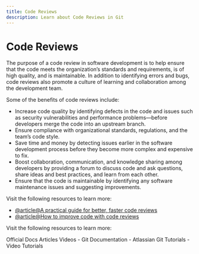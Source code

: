 ```yaml
---
title: Code Reviews
description: Learn about Code Reviews in Git
---
```


# Code Reviews

The purpose of a code review in software development is to help ensure that the code meets the organization’s standards and requirements, is of high quality, and is maintainable. In addition to identifying errors and bugs, code reviews also promote a culture of learning and collaboration among the development team.

Some of the benefits of code reviews include:

- Increase code quality by identifying defects in the code and issues such as security vulnerabilities and performance problems—before developers merge the code into an upstream branch.
- Ensure compliance with organizational standards, regulations, and the team’s code style.
- Save time and money by detecting issues earlier in the software development process before they become more complex and expensive to fix.
- Boost collaboration, communication, and knowledge sharing among developers by providing a forum to discuss code and ask questions, share ideas and best practices, and learn from each other.
- Ensure that the code is maintainable by identifying any software maintenance issues and suggesting improvements.

Visit the following resources to learn more:

- [@article@A practical guide for better, faster code reviews](https://github.com/mawrkus/pull-request-review-guide)
- [@article@How to improve code with code reviews](https://github.com/resources/articles/software-development/how-to-improve-code-with-code-reviews)

Visit the following resources to learn more:

<Tabs defaultValue="official">
<TabsList>
<TabsTrigger value="official">Official Docs</TabsTrigger>
<TabsTrigger value="article">Articles</TabsTrigger>
<TabsTrigger value="video">Videos</TabsTrigger>
</TabsList>

<TabsContent value="official">
- <Link href="https://git-scm.com/docs">Git Documentation</Link>
</TabsContent>
<TabsContent value="article">
- <Link href="https://www.atlassian.com/git/tutorials">Atlassian Git Tutorials</Link>
</TabsContent>
<TabsContent value="video">
- <Link href="https://www.youtube.com/results?search_query=git+code-reviews+tutorial">Video Tutorials</Link>
</TabsContent>
</Tabs>

<Outlet path="3-git-branching/basics/code-reviews" />
